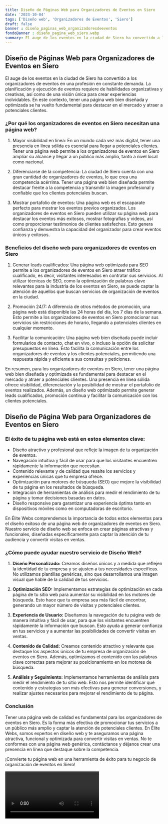 ```yaml
---
title: Diseño de Páginas Web para Organizadores de Eventos en Siero
date: '2023-10-04'
tags: ['Diseño web', 'Organizadores de Eventos', 'Siero']
draft: false
banner : diseño_paginas_web_organizadoresdeeventos
fondoBanner : diseño_pagina_web_siero.webp
summary: El auge de los eventos en la ciudad de Siero ha convertido a los organizadores de eventos en una profesión en constante demanda. La planificación y ejecución de eventos requiere de habilidades organizativas y creativas, así como de una visión única para crear experiencias inolvidables. En este contexto, tener una página web bien diseñada y optimizada se ha vuelto fundamental para destacar en el mercado y atraer a potenciales clientes.
---
```


## Diseño de Páginas Web para Organizadores de Eventos en Siero

El auge de los eventos en la ciudad de Siero ha convertido a los organizadores de eventos en una profesión en constante demanda. La planificación y ejecución de eventos requiere de habilidades organizativas y creativas, así como de una visión única para crear experiencias inolvidables. En este contexto, tener una página web bien diseñada y optimizada se ha vuelto fundamental para destacar en el mercado y atraer a potenciales clientes.

### ¿Por qué los organizadores de eventos en Siero necesitan una página web?

1. Mayor visibilidad en línea: En un mundo cada vez más digital, tener una presencia en línea sólida es esencial para llegar a potenciales clientes. Tener una página web permite a los organizadores de eventos en Siero ampliar su alcance y llegar a un público más amplio, tanto a nivel local como nacional.

2. Diferenciarse de la competencia: La ciudad de Siero cuenta con una gran cantidad de organizadores de eventos, lo que crea una competencia acérrima. Tener una página web bien diseñada permite destacar frente a la competencia y transmitir la imagen profesional y confiable que los clientes potenciales buscan.

3. Mostrar portafolio de eventos: Una página web es el escaparate perfecto para mostrar los eventos previos organizados. Los organizadores de eventos en Siero pueden utilizar su página web para destacar los eventos más exitosos, mostrar fotografías y videos, así como proporcionar testimonios de clientes satisfechos. Esto genera confianza y demuestra la capacidad del organizador para crear eventos únicos y exitosos.

### Beneficios del diseño web para organizadores de eventos en Siero

1. Generar leads cualificados: Una página web optimizada para SEO permite a los organizadores de eventos en Siero atraer tráfico cualificado, es decir, visitantes interesados en contratar sus servicios. Al utilizar técnicas de SEO, como la optimización de palabras clave relevantes para la industria de los eventos en Siero, se puede captar la atención de aquellos que buscan servicios de organización de eventos en la ciudad.

2. Promoción 24/7: A diferencia de otros métodos de promoción, una página web está disponible las 24 horas del día, los 7 días de la semana. Esto permite a los organizadores de eventos en Siero promocionar sus servicios sin restricciones de horario, llegando a potenciales clientes en cualquier momento.

3. Facilitar la comunicación: Una página web bien diseñada puede incluir formularios de contacto, chat en vivo, o incluso la opción de solicitar presupuestos en línea. Esto facilita la comunicación entre los organizadores de eventos y los clientes potenciales, permitiendo una respuesta rápida y eficiente a sus consultas y peticiones.

En resumen, para los organizadores de eventos en Siero, tener una página web bien diseñada y optimizada es fundamental para destacar en el mercado y atraer a potenciales clientes. Una presencia en línea sólida ofrece visibilidad, diferenciación y la posibilidad de mostrar el portafolio de eventos realizados. Además, un diseño web optimizado permite generar leads cualificados, promoción continua y facilitar la comunicación con los clientes potenciales.

<GifSeo />

<Cta />

## Diseño de Página Web para Organizadores de Eventos en Siero

### El éxito de tu página web está en estos elementos clave:

- Diseño atractivo y profesional que refleje la imagen de tu organización de eventos.
- Navegación intuitiva y fácil de usar para que los visitantes encuentren rápidamente la información que necesitan.
- Contenido relevante y de calidad que resalte los servicios y experiencias únicas que tu empresa ofrece.
- Optimización para motores de búsqueda (SEO) que mejore la visibilidad de tu página en los resultados de búsqueda.
- Integración de herramientas de análisis para medir el rendimiento de tu página y tomar decisiones basadas en datos.
- Diseño responsive para garantizar una experiencia óptima tanto en dispositivos móviles como en computadoras de escritorio.

En Élite Webs comprendemos la importancia de todos estos elementos para el diseño exitoso de una página web de organizadores de eventos en Siero. Nuestro servicio de diseño web se enfoca en crear páginas atractivas y funcionales, diseñadas específicamente para captar la atención de tu audiencia y convertir visitas en ventas.

### ¿Cómo puede ayudar nuestro servicio de Diseño Web?

1. **Diseño Personalizado:** Creamos diseños únicos y a medida que reflejen la identidad de tu empresa y se ajusten a tus necesidades específicas. No utilizamos plantillas genéricas, sino que desarrollamos una imagen visual que hable de la calidad de tus servicios.

2. **Optimización SEO:** Implementamos estrategias de optimización en cada página de tu sitio web para aumentar su visibilidad en los motores de búsqueda. Esto hace que tu empresa sea más fácil de encontrar, generando un mayor número de visitas y potenciales clientes.

3. **Experiencia de Usuario:** Diseñamos la navegación de tu página web de manera intuitiva y fácil de usar, para que los visitantes encuentren rápidamente la información que buscan. Esto ayuda a generar confianza en tus servicios y a aumentar las posibilidades de convertir visitas en ventas.

4. **Contenido de Calidad:** Creamos contenido atractivo y relevante que destaque los aspectos únicos de tu empresa de organización de eventos en Siero. Además, optimizamos el contenido con las palabras clave correctas para mejorar su posicionamiento en los motores de búsqueda.

5. **Análisis y Seguimiento:** Implementamos herramientas de análisis para medir el rendimiento de tu sitio web. Esto nos permite identificar qué contenido y estrategias son más efectivas para generar conversiones, y realizar ajustes necesarios para mejorar el rendimiento de tu página.

### Conclusión

Tener una página web de calidad es fundamental para los organizadores de eventos en Siero. Es la forma más efectiva de promocionar tus servicios a un público más amplio y captar la atención de potenciales clientes. En Élite Webs, somos expertos en diseño web y te aseguramos una página atractiva, funcional y optimizada para convertir visitas en ventas. No te conformes con una página web genérica, contáctanos y déjanos crear una presencia en línea que destaque sobre la competencia.

¡Convierte tu página web en una herramienta de éxito para tu negocio de organización de eventos en Siero!

<Video />

<CtaBot job='Organizadores de Eventos' city='Siero'/>

<Gmaps query='Siero+españa+maps' />
